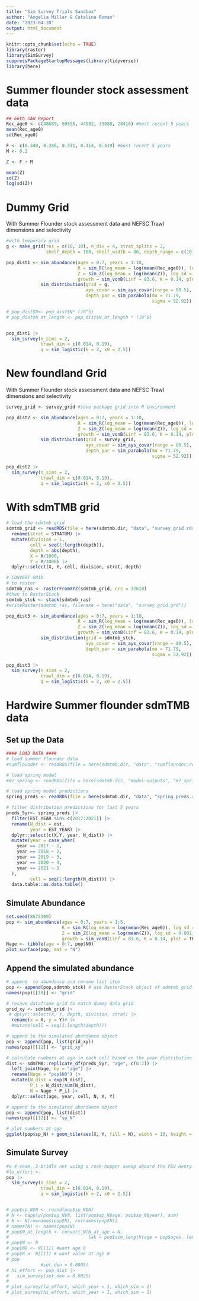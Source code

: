 ```yaml
---
title: "Sim Survey Trials Sandbox"
author: "Angelia Miller & Catalina Roman"
date: "2023-04-20"
output: html_document
---
```


```r
knitr::opts_chunk$set(echo = TRUE)
library(raster)
library(SimSurvey)
suppressPackageStartupMessages(library(tidyverse))
library(here)
```

# Summer flounder stock assessment data 
```r
## 66th SAW Report
Rec_age0 <- c(48689, 60598, 44582, 33088, 28416) #most recent 5 years
mean(Rec_age0)
sd(Rec_age0)

F <- c(0.340, 0.286, 0.331, 0.414, 0.419) #most recent 5 years
M <- 0.2

Z <- F + M

mean(Z)
sd(Z)
log(sd(Z))
```


# Dummy Grid
With Summer Flounder stock assessment data and NEFSC Trawl dimensions and selectivity
```r

#with temporary grid
g <- make_grid(res = c(10, 10), n_div = 4, strat_splits = 2,
               shelf_depth = 100, shelf_width = 80, depth_range = c(10, 375))

pop_dist1 <- sim_abundance(ages = 0:7, years = 1:10,
                           R = sim_R(log_mean = log(mean(Rec_age0)), log_sd = 0.001, plot = TRUE),
                           Z = sim_Z(log_mean = log(mean(Z)), log_sd = 0.001, plot = TRUE),
                           growth = sim_vonB(Linf = 83.6, K = 0.14, plot = TRUE)) |>
             sim_distribution(grid = g,
                              ays_covar = sim_ays_covar(range = 89.5),
                              depth_par = sim_parabola(mu = 71.79,
                                                       sigma = 52.92))

# pop_dist$N<- pop_dist$N* (10^5)
# pop_dist$N_at_length <- pop_dist$N_at_length * (10^8)


pop_dist1 |>
  sim_survey(n_sims = 2,
             trawl_dim = c(0.014, 0.19),
             q = sim_logistic(k = 2, x0 = 2.5))

```


# New foundland Grid
With Summer Flounder stock assessment data and NEFSC Trawl dimensions and selectivity
```r
survey_grid <- survey_grid #save package grid into R environment

pop_dist2 <- sim_abundance(ages = 0:7, years = 1:10,
                           R = sim_R(log_mean = log(mean(Rec_age0)), log_sd = 0.001, plot = TRUE),
                           Z = sim_Z(log_mean = log(mean(Z)), log_sd = 0.001, plot = TRUE),
                           growth = sim_vonB(Linf = 83.6, K = 0.14, plot = TRUE)) |>
             sim_distribution(grid = survey_grid,
                              ays_covar = sim_ays_covar(range = 89.5),
                              depth_par = sim_parabola(mu = 71.79,
                                                       sigma = 52.92))

pop_dist2 |>
  sim_survey(n_sims = 2,
             trawl_dim = c(0.014, 0.19),
             q = sim_logistic(k = 2, x0 = 2.5))

```

# With sdmTMB grid
```r
# load the sdmtmb grid
sdmtmb_grid <- readRDS(file = here(sdmtmb.dir, "data", "survey_grid.rds")) |>
  rename(strat = STRATUM) |>
  mutate(division = 1, 
         cell = seq(1:length(depth)), 
         depth = abs(depth), 
         X = X/1000, 
         Y = Y/1000) |>
  dplyr::select(X, Y, cell, division, strat, depth)

# CONVERT GRID 
# to raster
sdmtmb_ras <- rasterFromXYZ(sdmtmb_grid, crs = 32618)
#then to RasterStack
sdmtmb_stck <- stack(sdmtmb_ras)
#writeRaster(sdmtmb_ras, filename = here("data", "survey_grid.grd"))

pop_dist3 <- sim_abundance(ages = 0:7, years = 1:10,
                           R = sim_R(log_mean = log(mean(Rec_age0)), log_sd = 0.001, plot = TRUE),
                           Z = sim_Z(log_mean = log(mean(Z)), log_sd = 0.001, plot = TRUE),
                           growth = sim_vonB(Linf = 83.6, K = 0.14, plot = TRUE)) |>
             sim_distribution(grid = sdmtmb_stck,
                              ays_covar = sim_ays_covar(range = 89.5),
                              depth_par = sim_parabola(mu = 71.79,
                                                       sigma = 52.92))

pop_dist3 |>
  sim_survey(n_sims = 2,
             trawl_dim = c(0.014, 0.19),
             q = sim_logistic(k = 2, x0 = 2.5))
```



# Hardwire Summer flounder sdmTMB data 
## Set up the Data
```r
#### LOAD DATA ####
# load summer flounder data
#sumflounder <- readRDS(file = here(sdmtmb.dir, "data", "sumflounder.rds"))

# load spring model
#m7_spring <- readRDS(file = here(sdmtmb.dir, "model-outputs", "m7_spring.rds"))

# load spring model predictions
spring_preds <- readRDS(file = here(sdmtmb.dir, "data", "spring_preds.rds"))

# filter distribution predictions for last 5 years
preds_5yr<- spring_preds |>
  filter(EST_YEAR %in% c(2017:2021)) |>
  rename(N_dist = est,
         year = EST_YEAR) |>
  dplyr::select(c(X,Y, year, N_dist)) |>
  mutate(year = case_when(
    year == 2017 ~ 1, 
    year == 2018 ~ 2, 
    year == 2019 ~ 3, 
    year == 2020 ~ 4, 
    year == 2021 ~ 5
  ),
         cell = seq(1:length(N_dist))) |>
  data.table::as.data.table()
```

## Simulate Abundance 
```r
set.seed(8675309)
pop <- sim_abundance(ages = 0:7, years = 1:5,
                     R = sim_R(log_mean = log(mean(Rec_age0)), log_sd = 0.001, plot = TRUE),
                     Z = sim_Z(log_mean = log(mean(Z)), log_sd = 0.001, plot = TRUE),
                     growth = sim_vonB(Linf = 83.6, K = 0.14, plot = TRUE)) #66th SAW Report ASFMC
Nage <- tibble(age = 0:7, pop$N0)
plot_surface(pop, mat = "N")

```

## Append the simulated abundance 
```r
# append  to abundance and rename list item
pop <- append(pop,sdmtmb_stck) # use RasterStack object of sdmtmb grid
names(pop)[[10]] <- "grid"

# resave dataframe grid to match dummy data grid
grid_xy <- sdmtmb_grid |>
 # dplyr::select(X, Y, depth, division, strat) |>
  rename(x = X, y = Y)# |>
  #mutate(cell = seq(1:length(depth)))

# append to the simulated abundance object
pop <- append(pop, list(grid_xy))
names(pop)[[11]] <- "grid_xy"

# calculate numbers at age in each cell based on the year distribution
dist <- sdmTMB::replicate_df(preds_5yr, "age", c(0:7)) |>
  left_join(Nage, by = "age") |>
  rename(Nage = "pop$N0") |>
  mutate(N_dist = exp(N_dist),
         P_i = N_dist/sum(N_dist),
         N = Nage * P_i) |>
  dplyr::select(age, year, cell, N, X, Y)

# append to the simulated abundance object
pop <- append(pop, list(dist))
names(pop)[[12]] <- "sp_N"

# plot numbers at age
ggplot(pop$sp_N) + geom_tile(aes(X, Y, fill = N), width = 10, height = 10) + scale_fill_viridis_c() + facet_wrap(~age)
```

## Simulate Survey
```r

#a 4-seam, 3-bridle net using a rock-hopper sweep aboard the FSV Henry B. Bigelow since 2009
#lo_effort <- 
pop |>
  sim_survey(n_sims = 2,
             trawl_dim = c(0.014, 0.19),
             q = sim_logistic(k = 2, x0 = 2.5))


# pop$sp_N$N <- round(pop$sp_N$N)
# N <- tapply(pop$sp_N$N, list(pop$sp_N$age, pop$sp_N$year), sum)
# N <- N[rownames(pop$N), colnames(pop$N)]
# names(N) <- names(pop$N)
# pop$N_at_length <- convert_N(N_at_age = N,
#                              lak = pop$sim_length(age = pop$ages, length_age_key = TRUE))
# pop$N <- N
# pop$N0 <- N[[1]] #want age 0
# pop$R <- N[[1]] # want value at age 0
# pop
             #set_den = 0.0005)
# hi_effort <- pop_dist |>
#   sim_survey(set_den = 0.0025)
#
# plot_survey(lo_effort, which_year = 1, which_sim = 1)
# plot_survey(hi_effort, which_year = 1, which_sim = 1)
```





